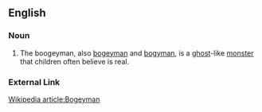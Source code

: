 ==English==
===Noun===
#The boogeyman, also [[bogeyman]] and [[bogyman]], is a [[ghost]]-like [[monster]] that children often believe is real.

===External Link===
[http://Wikipedia.org/wiki/Bogeyman Wikipedia article:Bogeyman]